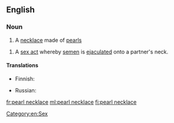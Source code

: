 ==English==
{{wikipedia}}

===Noun===
{{en-noun}}

# A [[necklace]] made of [[pearl]]s
{{quote-Fanny Hill|part=3
|Silks, laces, ear-rings, '''pearl-necklace''', gold watch, in short, all the trinkets and articles of dress were lavishly heap'd upon me}}
# A [[sex act]] whereby [[semen]] is [[ejaculated]] onto a partner's neck.

====Translations====
{{trans-top|piece of jewelry}}
* Finnish: {{t+|fi|helminauha}}
{{trans-mid}}
* Russian: {{t|ru|жемчу́жное ожере́лье|n}}
{{trans-bottom}}

[[Category:en:Sex]]

[[fr:pearl necklace]]
[[ml:pearl necklace]]
[[fi:pearl necklace]]